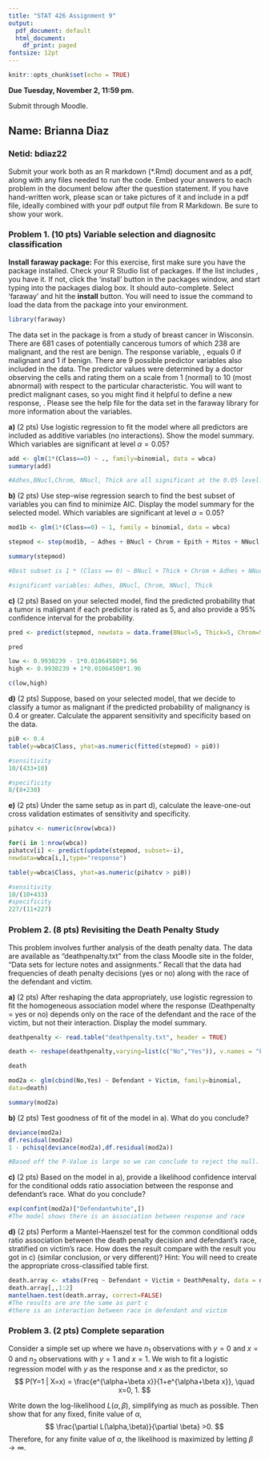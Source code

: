 ```yaml
---
title: "STAT 426 Assignment 9"
output:
  pdf_document: default
  html_document:
    df_print: paged
fontsize: 12pt
---
```


```r
knitr::opts_chunk$set(echo = TRUE)
```
**Due Tuesday, November 2, 11:59 pm.** 

Submit through Moodle.

## Name: Brianna Diaz 
### Netid: bdiaz22

Submit your work both as an R markdown (*.Rmd) document and as a pdf, along with any files needed to run the code. Embed your answers to each problem in the document below after the question statement. If you have hand-written work, please scan or take pictures of it and include in a pdf file, ideally combined with your pdf output file from R Markdown. Be sure to show your work.

### Problem 1. (10 pts) Variable selection and diagnositc classification

**Install faraway package:** For this exercise, first make sure you have the \texttt{faraway} package installed. Check your R Studio list of packages. If the list includes \texttt{faraway}, you have it. If not, click the 'install' button in the packages window, and start typing \texttt{faraway} into the packages dialog box. It should auto-complete. Select 'faraway' and hit the **install** button. You will need to issue the command \texttt{library(faraway)} to load the data from the package into your environment.
```r
library(faraway)
```


The data set \texttt{wbca} in the \texttt{faraway} package is from a study of breast cancer in Wisconsin. There are 681 cases of potentially cancerous tumors of which 238 are malignant, and the rest are benign. The response variable, \texttt{Class}, equals 0 if malignant and 1 if benign. There are 9 possible predictor variables also included in the data. The predictor values were determined by a doctor observing the cells and rating them on a scale from 1 (normal) to 10 (most abnormal) with respect to the particular characteristic. You will want to predict malignant cases, so you might find it helpful to define a new response, \texttt{malignant = 1*(Class==0)}. Please see the help file for the data set in the faraway library for more information about the variables.

**a)** (2 pts) Use logistic regression to fit the model where all predictors are included as additive variables (no interactions). Show the model summary. Which variables are significant at level $\alpha=0.05$?
```r
add <- glm(1*(Class==0) ~ ., family=binomial, data = wbca)
summary(add)

#Adhes,BNucl,Chrom, NNucl, Thick are all significant at the 0.05 level.
```

**b)** (2 pts) Use step-wise regression search to find the best subset of variables you can find to minimize AIC. Display the model summary for the selected model. Which variables are significant at level $\alpha=0.05$?
```r
mod1b <- glm(1*(Class==0) ~ 1, family = binomial, data = wbca)

stepmod <- step(mod1b, ~ Adhes + BNucl + Chrom + Epith + Mitos + NNucl + Thick + UShap + USize, direction = "both")

summary(stepmod)

#Best subset is 1 * (Class == 0) ~ BNucl + Thick + Chrom + Adhes + NNucl + Mitos + UShap

#significant variables: Adhes, BNucl, Chrom, NNucl, Thick
```

**c)** (2 pts) Based on your selected model, find the predicted probability that a tumor is malignant if each predictor is rated as 5, and also provide a 95\% confidence interval for the probability.
```r
pred <- predict(stepmod, newdata = data.frame(BNucl=5, Thick=5, Chrom=5, Adhes=5, NNucl=5, Mitos=5, UShap=5), type = "response", se.fit=TRUE)

pred

low <- 0.9930239 - 1*0.01064508*1.96
high <- 0.9930239 + 1*0.01064508*1.96

c(low,high)
```

**d)** (2 pts) Suppose, based on your selected model, that we decide to classify a tumor as malignant if the predicted probability of malignancy is 0.4 or greater. Calculate the apparent sensitivity and specificity based on the data.
```r
pi0 <- 0.4
table(y=wbca$Class, yhat=as.numeric(fitted(stepmod) > pi0))

#sensitivity
10/(433+10)

#specificity
8/(8+230)
```

**e)** (2 pts) Under the same setup as in part d), calculate the leave-one-out cross validation estimates of sensitivity and specificity.
```r
pihatcv <- numeric(nrow(wbca))

for(i in 1:nrow(wbca))
pihatcv[i] <- predict(update(stepmod, subset=-i),
newdata=wbca[i,],type="response")

table(y=wbca$Class, yhat=as.numeric(pihatcv > pi0))

#sensitivity
10/(10+433)
#specificity
227/(11+227)
```


### Problem 2. (8 pts) Revisiting the Death Penalty Study

This problem involves further analysis of the death penalty data. The data are available as "deathpenalty.txt" from the class Moodle site in the folder, "Data sets for lecture notes and assignments." Recall that the data had frequencies of death penalty decisions (yes or no) along with the race of the defendant and victim.

**a)** (2 pts) After reshaping the data appropriately, use logistic regression to fit the homogeneous association model where the response (Deathpenalty = yes or no) depends only on the race of the defendant and the race of the victim, but not their interaction. Display the model summary.
```r
deathpenalty <- read.table("deathpenalty.txt", header = TRUE)

death <- reshape(deathpenalty,varying=list(c("No","Yes")), v.names = "Freq", timevar = "DeathPenalty", idvar = c("Defendant", "Victim"), direction = "wide")

death

mod2a <- glm(cbind(No,Yes) ~ Defendant + Victim, family=binomial,
data=death)

summary(mod2a)
```

**b)** (2 pts) Test goodness of fit of the model in a). What do you conclude?
```r
deviance(mod2a)
df.residual(mod2a)
1 - pchisq(deviance(mod2a),df.residual(mod2a))

#Based off the P-Value is large so we can conclude to reject the null. 
```

**c)** (2 pts) Based on the model in a), provide a likelihood confidence interval for the conditional odds ratio association between the response and defendant's race. What do you conclude?
```r
exp(confint(mod2a)["Defendantwhite",])
#The model shows there is an association between response and race
```

**d)** (2 pts) Perform a Mantel-Haenszel test for the common conditional odds ratio association between the death penalty decision and defendant's race, stratified on victim's race. How does the result compare with the result you got in c) (similar conclusion, or very different)? Hint: You will need to create the appropriate cross-classified table first.
```r
death.array <- xtabs(Freq ~ Defendant + Victim + DeathPenalty, data = deathpenalty)
death.array[,,1:2]
mantelhaen.test(death.array, correct=FALSE)
#The results are are the same as part c 
#there is an interaction between race in defendant and victim 
```

### Problem 3. (2 pts) Complete separation

Consider a simple set up where we have $n_1$ observations with $y=0$ and $x=0$ and $n_2$ observations with $y=1$ and $x=1$. We wish to fit a logistic regression model with $y$ as the response and $x$ as the predictor, so
$$
P(Y=1 | X=x) = \frac{e^{\alpha+\beta x}}{1+e^{\alpha+\beta x}}, \quad x=0, 1.
$$

Write down the log-likelihood $L(\alpha, \beta)$, simplifying as much as possible. Then show that for any fixed, finite value of $\alpha$, 
$$
\frac{\partial L(\alpha,\beta)}{\partial \beta} >0.
$$
Therefore, for any finite value of $\alpha$, the likelihood is maximized by letting $\beta \to\infty$. 

